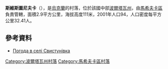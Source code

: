 {{coord|49|15|16|N|34|45|9|E|scale:100000_region:UA|display=title}}

'''斯維斯圖尼夫卡'''（{{lang-uk|Свистунівка}}），是[[烏克蘭|烏克蘭]]的村落，位於該國中部[[波爾塔瓦州|波爾塔瓦州]]，由[[馬希夫卡區|馬希夫卡區]]負責管轄，面積2.9平方公里，海拔高度111米，2001年人口94，人口密度每平方公里32.41人。

==參考資料==
* [http://weather.in.ua/ua/poltavskaja/23392 Погода в селі Свистунівка] {{Wayback|url=http://weather.in.ua/ua/poltavskaja/23392 |date=20111219194048 }}

{{DEFAULTSORT:Свистунівка}}
[[Category:波爾塔瓦州村落|Category:波爾塔瓦州村落]]
[[Category:馬希夫卡區村落|Category:馬希夫卡區村落]]


{{Poltava-geo-stub}}